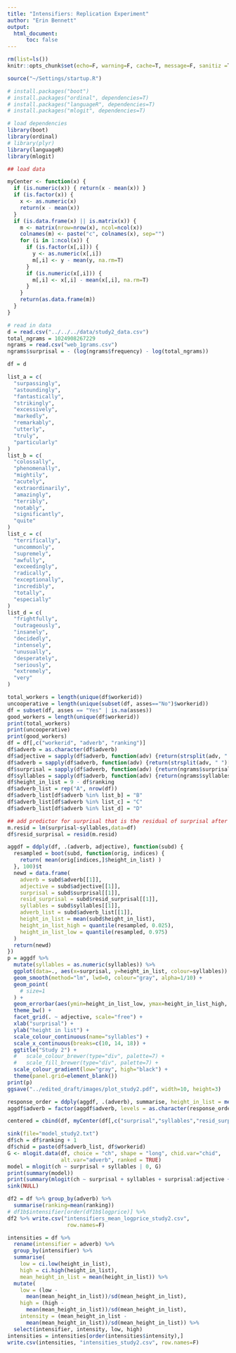```yaml
---
title: "Intensifiers: Replication Experiment"
author: "Erin Bennett"
output: 
  html_document:
      toc: false
---
```


```r
rm(list=ls())
knitr::opts_chunk$set(echo=F, warning=F, cache=T, message=F, sanitiz =T, fig.width = 5, fig.height = 3)
```

```r
source("~/Settings/startup.R")

# install.packages("boot")
# install.packages("ordinal", dependencies=T)
# install.packages("languageR", dependencies=T)
# install.packages("mlogit", dependencies=T)

# load dependencies
library(boot)
library(ordinal)
# library(plyr)
library(languageR)
library(mlogit)
```

```r
## load data

myCenter <- function(x) {
  if (is.numeric(x)) { return(x - mean(x)) }
  if (is.factor(x)) {
    x <- as.numeric(x)
    return(x - mean(x))
  }
  if (is.data.frame(x) || is.matrix(x)) {
    m <- matrix(nrow=nrow(x), ncol=ncol(x))
    colnames(m) <- paste("c", colnames(x), sep="")
    for (i in 1:ncol(x)) {
      if (is.factor(x[,i])) {
        y <- as.numeric(x[,i])
        m[,i] <- y - mean(y, na.rm=T)
      }
      if (is.numeric(x[,i])) {
        m[,i] <- x[,i] - mean(x[,i], na.rm=T)
      }
    }
    return(as.data.frame(m))
  }
}

# read in data
d = read.csv("../../../data/study2_data.csv")
total_ngrams = 1024908267229
ngrams = read.csv("web_1grams.csv")
ngrams$surprisal = - (log(ngrams$frequency) - log(total_ngrams))

df = d

list_a = c(
  "surpassingly",
  "astoundingly",
  "fantastically",
  "strikingly",
  "excessively",
  "markedly",
  "remarkably",
  "utterly",
  "truly",
  "particularly"
)
list_b = c(
  "colossally",
  "phenomenally",
  "mightily",
  "acutely",
  "extraordinarily",
  "amazingly",
  "terribly",
  "notably",
  "significantly",
  "quite"
)
list_c = c(
  "terrifically",
  "uncommonly",
  "supremely",
  "awfully",
  "exceedingly",
  "radically",
  "exceptionally",
  "incredibly",
  "totally",
  "especially"
)
list_d = c(
  "frightfully",
  "outrageously",
  "insanely",
  "decidedly",
  "intensely",
  "unusually",
  "desperately",
  "seriously",
  "extremely",
  "very"
)

total_workers = length(unique(df$workerid))
uncooperative = length(unique(subset(df, asses=="No")$workerid))
df = subset(df, asses == "Yes" | is.na(asses))
good_workers = length(unique(df$workerid))
print(total_workers)
print(uncooperative)
print(good_workers)
df = df[,c("workerid", "adverb", "ranking")]
df$adverb = as.character(df$adverb)
df$adjective = sapply(df$adverb, function(adv) {return(strsplit(adv, " ")[[1]][2])})
df$adverb = sapply(df$adverb, function(adv) {return(strsplit(adv, " ")[[1]][1])})
df$surprisal = sapply(df$adverb, function(adv) {return(ngrams$surprisal[adv == as.character(ngrams$ngram)][1])})
df$syllables = sapply(df$adverb, function(adv) {return(ngrams$syllables[adv == as.character(ngrams$ngram)][1])})
df$height_in_list = 9 - df$ranking
df$adverb_list = rep("A", nrow(df))
df$adverb_list[df$adverb %in% list_b] = "B"
df$adverb_list[df$adverb %in% list_c] = "C"
df$adverb_list[df$adverb %in% list_d] = "D"

## add predictor for surprisal that is the residual of surprisal after being predicted by syllables
m.resid = lm(surprisal~syllables,data=df)
df$resid_surprisal = resid(m.resid)

aggdf = ddply(df, .(adverb, adjective), function(subd) {
  resampled = boot(subd, function(orig, indices) {
    return( mean(orig[indices,]$height_in_list) )
  }, 100)$t
  newd = data.frame(
    adverb = subd$adverb[[1]],
    adjective = subd$adjective[[1]],
    surprisal = subd$surprisal[[1]],
    resid_surprisal = subd$resid_surprisal[[1]],
    syllables = subd$syllables[[1]],
    adverb_list = subd$adverb_list[[1]],
    height_in_list = mean(subd$height_in_list),
    height_in_list_high = quantile(resampled, 0.025),
    height_in_list_low = quantile(resampled, 0.975)
  )
  return(newd)
})
p = aggdf %>%
  mutate(syllables = as.numeric(syllables)) %>%
  ggplot(data=., aes(x=surprisal, y=height_in_list, colour=syllables)) +
  geom_smooth(method="lm", lwd=0, colour="gray", alpha=1/10) +
  geom_point(
    # size=1
  ) +
  geom_errorbar(aes(ymin=height_in_list_low, ymax=height_in_list_high, x=surprisal), width=0) +
  theme_bw() +
  facet_grid(. ~ adjective, scale="free") +
  xlab("surprisal") +
  ylab("height in list") +
  scale_colour_continuous(name="syllables") +
  scale_x_continuous(breaks=c(10, 14, 18)) +
  ggtitle("Study 2") +
  #   scale_colour_brewer(type="div", palette=7) +
  #   scale_fill_brewer(type="div", palette=7) +
  scale_colour_gradient(low="gray", high="black") +
  theme(panel.grid=element_blank())
print(p)
ggsave("../edited_draft/images/plot_study2.pdf", width=10, height=3)

response_order = ddply(aggdf, .(adverb), summarise, height_in_list = mean(height_in_list))
aggdf$adverb = factor(aggdf$adverb, levels = as.character(response_order$adverb)[order(response_order$height_in_list)])

centered = cbind(df, myCenter(df[,c("surprisal","syllables","resid_surprisal")]))

sink(file="model_study2.txt")
df$ch = df$ranking + 1
df$chid = paste(df$adverb_list, df$workerid)
G <- mlogit.data(df, choice = "ch", shape = "long", chid.var="chid",
                 alt.var="adverb", ranked = TRUE)
model = mlogit(ch ~ surprisal + syllables | 0, G)
print(summary(model))
print(summary(mlogit(ch ~ surprisal + syllables + surprisal:adjective + syllables:adjective | 0, G)))
sink(NULL)

```
```r
df2 = df %>% group_by(adverb) %>%
  summarise(ranking=mean(ranking))
# df1b$intensifier[order(df1b$logprice)] %>%
df2 %>% write.csv("intensifiers_mean_logprice_study2.csv",
                   row.names=F)
```

```r
intensities = df %>% 
  rename(intensifier = adverb) %>%
  group_by(intensifier) %>%
  summarise(
    low = ci.low(height_in_list),
    high = ci.high(height_in_list),
    mean_height_in_list = mean(height_in_list)) %>%
  mutate(
    low = (low - 
      mean(mean_height_in_list))/sd(mean_height_in_list),
    high = (high - 
      mean(mean_height_in_list))/sd(mean_height_in_list),
    intensity = (mean_height_in_list -
      mean(mean_height_in_list))/sd(mean_height_in_list)) %>%
  select(intensifier, intensity, low, high)
intensities = intensities[order(intensities$intensity),]
write.csv(intensities, "intensities_study2.csv", row.names=F)
```